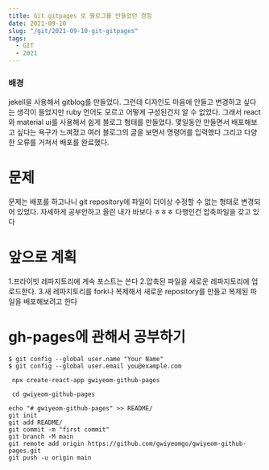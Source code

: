 ```yaml
---
title: Git gitpages 로 블로그를 만들었던 경험
date: 2021-09-10
slug: "/git/2021-09-10-git-gitpages"
tags:
  - GIT
  - 2021
---
```



### 배경
jekell을 사용해서 gitblog를 만들었다.
그런데 디자인도 마음에 안들고 변경하고 싶다는 생각이 들었지만
ruby 언어도 모르고 어떻게 구성된건지 알 수 없었다.
그래서 react와 material ui를 사용해서 쉽게 블로그 형태를 만들었다.
몇일동안 만들면서 배포해보고 싶다는 욕구가 느껴졌고 
여러 블로그의 글을 보면서 명령어를 입력했다
그리고 다양한 오류를 거쳐서 배포를 완료했다.

# 문제
문제는 배포를 하고나니 git repository에 파일이 
더이상 수정할 수 없는 형태로 변경되어 있었다.
자세하게 공부안하고 올린 내가 바보다 ㅎㅎㅎ
다행인건 압축파일을 갖고 있다

# 앞으로 계획
1.프라이빗 레파지토리에 계속 포스트는 쓴다
2.압축된 파일을 새로운 레파지토리에 업로드한다.
3.새 레파지토리를 fork나 복제해서 새로운 repository를 만들고 복제된 파일을 배포해보려고 한다

# gh-pages에 관해서 공부하기

```
$ git config --global user.name "Your Name"
$ git config --global user.email you@example.com

 npx create-react-app gwiyeom-github-pages

 cd gwiyeom-github-pages

echo "# gwiyeom-github-pages" >> README/
git init
git add README/
git commit -m "first commit"
git branch -M main
git remote add origin https://github.com/gwiyeomgo/gwiyeom-github-pages.git
git push -u origin main
```